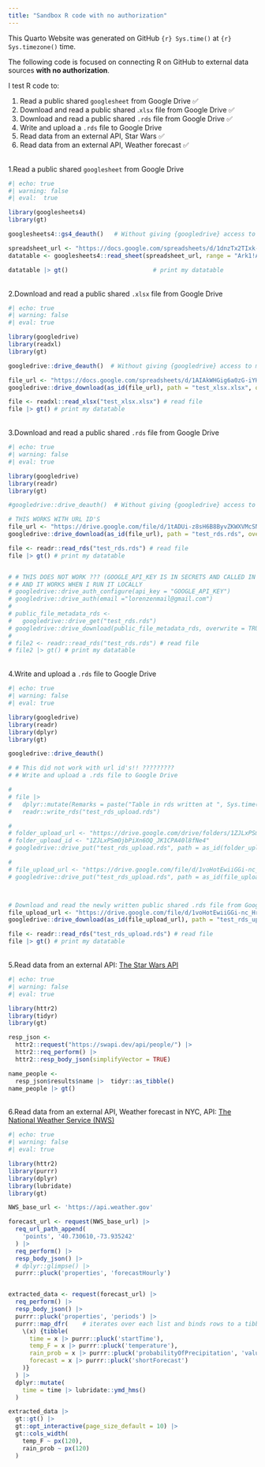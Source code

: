 ```yaml
---
title: "Sandbox R code with no authorization"
---
```


::: {.callout-note title="Last Update"}
This Quarto Website was generated on GitHub `{r} Sys.time()` at `{r} Sys.timezone()` time.
:::


The following code is focused on connecting R on GitHub to external data sources **with no authorization**.

I test R code to:

1. Read a public shared `googlesheet` from Google Drive ✅ 
1. Download and read a public shared .`xlsx` file from Google Drive ✅ 
1. Download and read a public shared `.rds` file from Google Drive ✅ 
1. Write and upload a `.rds` file to Google Drive
1. Read data from an external API, Star Wars ✅ 
1. Read data from an external API, Weather forecast ✅ 



\
1.Read a public shared `googlesheet` from Google Drive
```r
#| echo: true
#| warning: false
#| eval:  true

library(googlesheets4)
library(gt)

googlesheets4::gs4_deauth()   # Without giving {googledrive} access to my Google account

spreadsheet_url <- "https://docs.google.com/spreadsheets/d/1dnzTx2TIxk-QpoWNz08Jr_e4F2rZ4mDBgphzq9lwdYM/edit?usp=drive_link"
datatable <- googlesheets4::read_sheet(spreadsheet_url, range = "Ark1!A1:D5")

datatable |> gt()                        # print my datatable
```


\
2.Download and read a public shared `.xlsx` file from Google Drive\
```r
#| echo: true
#| warning: false
#| eval: true

library(googledrive)
library(readxl)
library(gt)

googledrive::drive_deauth()  # Without giving {googledrive} access to my Google account

file_url <- "https://docs.google.com/spreadsheets/d/1AIAkWHGig6a0zG-iYH0Lj9PC2fLmfja5/edit?usp=drive_link&ouid=110726128853064340139&rtpof=true&sd=true"
googledrive::drive_download(as_id(file_url), path = "test_xlsx.xlsx", overwrite = TRUE) # download file

file <- readxl::read_xlsx("test_xlsx.xlsx") # read file
file |> gt() # print my datatable

```


\
3.Download and read a public shared `.rds` file from Google Drive
```r
#| echo: true
#| warning: false
#| eval: true

library(googledrive)
library(readr)
library(gt)

#googledrive::drive_deauth()  # Without giving {googledrive} access to my Google account

# THIS WORKS WITH URL ID'S
file_url <- "https://drive.google.com/file/d/1tADUi-z8sH6B8ByvZKWXVMcSNVQUP2_H/view?usp=drive_link"
googledrive::drive_download(as_id(file_url), path = "test_rds.rds", overwrite = TRUE) # download file

file <- readr::read_rds("test_rds.rds") # read file
file |> gt() # print my datatable


# # THIS DOES NOT WORK ??? (GOOGLE_API_KEY IS IN SECRETS AND CALLED IN WORKFLOW) ???
# # AND IT WORKS WHEN I RUN IT LOCALLY
# googledrive::drive_auth_configure(api_key = "GOOGLE_API_KEY") 
# googledrive::drive_auth(email ="lorenzenmail@gmail.com")
# 
# public_file_metadata_rds <- 
#   googledrive::drive_get("test_rds.rds")
# googledrive::drive_download(public_file_metadata_rds, overwrite = TRUE) # download file
# 
# file2 <- readr::read_rds("test_rds.rds") # read file
# file2 |> gt() # print my datatable

```


\
4.Write and upload a `.rds` file to Google Drive
```r
#| echo: true
#| warning: false
#| eval: true

library(googledrive)
library(readr)
library(dplyr)
library(gt)

googledrive::drive_deauth() 

# # This did not work with url id's!! ?????????
# # Write and upload a .rds file to Google Drive

# 
# file |> 
#   dplyr::mutate(Remarks = paste("Table in rds written at ", Sys.time())) |>
#   readr::write_rds("test_rds_upload.rds")

# 
# folder_upload_url <- "https://drive.google.com/drive/folders/1ZJLxPSmOjbPiXn6OQ_JK1CPA40l8fNe4?usp=drive_link"
# folder_upload_id <- "1ZJLxPSmOjbPiXn6OQ_JK1CPA40l8fNe4"
# googledrive::drive_put("test_rds_upload.rds", path = as_id(folder_upload_id)) # upload file

# 
# file_upload_url <- "https://drive.google.com/file/d/1voHotEwiiGGi-nc_HrMkw6Cmitw007wG/view?usp=drive_link"
# googledrive::drive_put("test_rds_upload.rds", path = as_id(file_upload_url)) # upload file



# Download and read the newly written public shared .rds file from Google Drive
file_upload_url <- "https://drive.google.com/file/d/1voHotEwiiGGi-nc_HrMkw6Cmitw007wG/view?usp=drive_link"
googledrive::drive_download(as_id(file_upload_url), path = "test_rds_upload.rds", overwrite = TRUE) # download file again

file <- readr::read_rds("test_rds_upload.rds") # read file
file |> gt() # print my datatable

```


\
5.Read data from an external API: [The Star Wars API](https://swapi.dev/)
```r
#| echo: true
#| warning: false
#| eval: true

library(httr2)
library(tidyr)
library(gt)

resp_json <- 
  httr2::request("https://swapi.dev/api/people/") |>
  httr2::req_perform() |>
  httr2::resp_body_json(simplifyVector = TRUE)

name_people <- 
  resp_json$results$name |>  tidyr::as_tibble()
name_people |> gt()
```


\
6.Read data from an external API, Weather forecast in NYC, API: [The National Weather Service (NWS)](https://api.weather.gov)
```r
#| echo: true
#| warning: false
#| eval: true

library(httr2)
library(purrr)
library(dplyr)
library(lubridate)
library(gt)

NWS_base_url <- 'https://api.weather.gov'

forecast_url <- request(NWS_base_url) |> 
  req_url_path_append(
    'points', '40.730610,-73.935242'
  ) |> 
  req_perform() |> 
  resp_body_json() |> 
  # dplyr::glimpse() |> 
  purrr::pluck('properties', 'forecastHourly')


extracted_data <- request(forecast_url) |> 
  req_perform() |>
  resp_body_json() |> 
  purrr::pluck('properties', 'periods') |> 
  purrr::map_dfr(    # iterates over each list and binds rows to a tibble
    \(x) {tibble(
      time = x |> purrr::pluck('startTime'),
      temp_F = x |> purrr::pluck('temperature'),
      rain_prob = x |> purrr::pluck('probabilityOfPrecipitation', 'value'),
      forecast = x |> purrr::pluck('shortForecast')
    )}
  ) |> 
  dplyr::mutate(
    time = time |> lubridate::ymd_hms()
  )

extracted_data |> 
  gt::gt() |> 
  gt::opt_interactive(page_size_default = 10) |>
  gt::cols_width(
    temp_F ~ px(120),
    rain_prob ~ px(120)
  )
```



